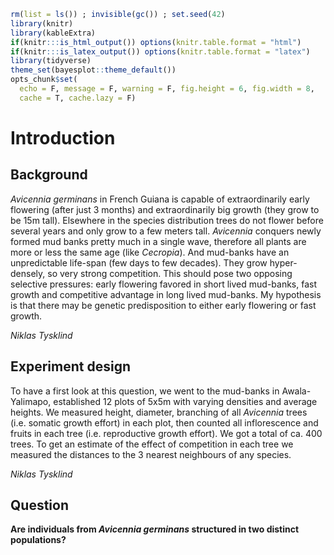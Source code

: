 ```r
rm(list = ls()) ; invisible(gc()) ; set.seed(42)
library(knitr)
library(kableExtra)
if(knitr:::is_html_output()) options(knitr.table.format = "html") 
if(knitr:::is_latex_output()) options(knitr.table.format = "latex") 
library(tidyverse)
theme_set(bayesplot::theme_default())
opts_chunk$set(
  echo = F, message = F, warning = F, fig.height = 6, fig.width = 8,
  cache = T, cache.lazy = F)
```

# Introduction {-}

## Background

*Avicennia germinans* in French Guiana is capable of extraordinarily early flowering (after just 3 months) 
and extraordinarily big growth (they grow to be 15m tall). 
Elsewhere in the species distribution trees do not flower before several years and only grow to a few meters tall.
*Avicennia* conquers newly formed mud banks pretty much in a single wave, 
therefore all plants are more or less the same age (like *Cecropia*).
And mud-banks have an unpredictable life-span (few days to few decades). 
They grow hyper-densely, so very strong competition. 
This should pose two opposing selective pressures: 
early flowering favored in short lived mud-banks, 
fast growth and competitive advantage in long lived mud-banks. 
My hypothesis is that there may be genetic predisposition to either early flowering or fast growth. 

*Niklas Tysklind*

## Experiment design

To have a first look at this question, we went to the mud-banks in Awala-Yalimapo, 
established 12 plots of 5x5m with varying densities and average heights.
We measured height, diameter, branching of all *Avicennia* trees  (i.e. somatic growth effort) in each plot, 
then counted all inflorescence and fruits in each tree (i.e. reproductive growth effort).
We got a total of ca. 400 trees.
To get an estimate of the effect of competition in each tree we measured the distances to the 3 nearest neighbours of any species.

*Niklas Tysklind*

## Question

**Are individuals from *Avicennia germinans* structured in two distinct populations?**
